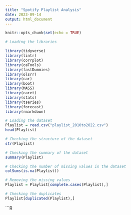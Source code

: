 ```yaml
---
title: "Spotify Playlist Analysis"
date: 2023-09-14
output: html_document
---
```

    
```r
knitr::opts_chunk$set(echo = TRUE)
```

```R
# Loading the libraries

library(tidyverse)
library(lintr)
library(corrplot)
library(caTools)
library(fastDummies)
library(olsrr)
library(car)
library(boot)
library(MASS)
library(caret)
library(stats)
library(tseries)
library(forecast)
library(rmarkdown)
``` 

```R
# Loading the dataset
Playlist = read.csv("playlist_2010to2022.csv")
head(Playlist)
```

```R
# Checking the structure of the dataset
str(Playlist)
```

```R
# Checking the summary of the dataset
summary(Playlist)
```

```R
# Checking the number of missing values in the dataset
colSums(is.na(Playlist))
```

```R
# Removing the missing values
Playlist = Playlist[complete.cases(Playlist),]
```

```R
# Checking the duplicates
Playlist[duplicated(Playlist),]
```

```R
